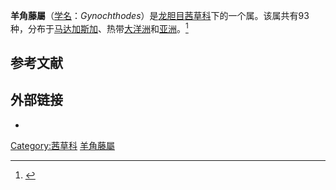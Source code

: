 {{Automatic taxobox
| image_width =
| taxon = Gynochthodes
| authority =Blume
| subdivision_ranks =
| subdivision =
| range_map =
| range_map_width =
}}
'''羊角藤屬'''（[[学名|学名]]：''Gynochthodes ''）是[[龙胆目|龙胆目]][[茜草科|茜草科]]下的一个属。该属共有93种，分布于[[马达加斯加|马达加斯加]]、热带[[大洋洲|大洋洲]]和[[亚洲|亚洲]]。<ref name="biods.2020161">{{cite journal |last1=Liu |first1=Cheng |last2=Ya |first2=Jidong |last3=Guo |first3=Yongjie |last4=Cai |first4=Jie |last5=Zhang |first5=Ting |title=Newly recorded species of seed plants from Xizang, China |journal=Biodiversity Science |date=2020-10-20 |volume=28 |issue=10 |pages=1238 |doi=10.17520/biods.2020161}}</ref>

== 参考文献 ==
{{Reflist}}

== 外部链接 ==
* {{wikispecies-inline|Gynochthodes|羊角藤屬}}
{{Taxonbar|from=Q6441578}}

[[Category:茜草科|Category:茜草科]]
[[Category:羊角藤屬|]]
{{Plant-stub}}